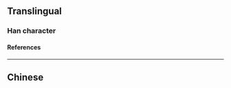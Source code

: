{{character info}}
==Translingual==

===Han character===
{{Han char|rn=46|rad=山|as=09|sn=12|four=24741|canj=UHOI|ids=⿰山待}}

====References====
{{Han ref|kx=0315.340|dkj=08258|dj=0616.240|hdz=10787.160|uh=5D3B}}

----

==Chinese==
{{zh-see|峙|v}}
